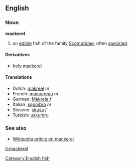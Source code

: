 ==English==
===Noun===
'''mackerel'''

# an [[edible]] fish of the family [[Scombridae]], often [[speckled]].

====Derivatives====
*[[holy mackerel]]

====Translations====
*Dutch: [[makreel]] ''m''
*French: [[maquereau]] ''m''
*German: [[Makrele]] ''f''
*Italian: [[sgombro]] ''m''
*Slovene: [[skuša]] ''f''
*Turkish: [[uskumru]]

===See also===
*[[w:mackerel|Wikipedia article on mackerel]]

[[Category:English fish]]

[[it:mackerel]]